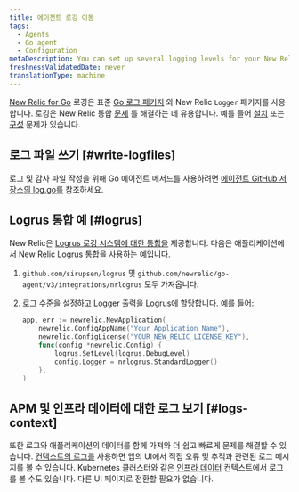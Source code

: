 ```yaml
---
title: 에이전트 로깅 이동
tags:
  - Agents
  - Go agent
  - Configuration
metaDescription: You can set up several logging levels for your New Relic Go agent; this is useful for troubleshooting your New Relic Golang integration.
freshnessValidatedDate: never
translationType: machine
---
```


[New Relic for Go](/docs/agents/go-agent/get-started/new-relic-go) 로깅은 표준 [Go 로그 패키지](https://golang.org/pkg/log/) 와 New Relic `Logger` 패키지를 사용합니다. 로깅은 New Relic 통합 [문제](/docs/agents/go-agent/troubleshooting/no-data-appears-go) 를 해결하는 데 유용합니다. 예를 들어 [설치](/docs/agents/go-agent/get-started/install-new-relic-go) 또는 [구성](/docs/agents/go-agent/instrumentation/go-agent-configuration) 문제가 있습니다.

## 로그 파일 쓰기 [#write-logfiles]

로그 및 감사 파일 작성을 위해 Go 에이전트 메서드를 사용하려면 [에이전트 GitHub 저장소의 log.go를](https://github.com/newrelic/go-agent/blob/20541a9393ae651949eb75b82666d4a7c2a10dec/v3/newrelic/log.go) 참조하세요.

## Logrus 통합 예 [#logrus]

New Relic은 [Logrus 로깅 시스템에 대한 통합을](https://github.com/newrelic/go-agent/blob/master/_integrations/nrlogrus/nrlogrus.go) 제공합니다. 다음은 애플리케이션에서 New Relic Logrus 통합을 사용하는 예입니다.

1. `github.com/sirupsen/logrus` 및 `github.com/newrelic/go-agent/v3/integrations/nrlogrus` 모두 가져옵니다.

2. 로그 수준을 설정하고 Logger 출력을 Logrus에 할당합니다. 예를 들어:

   ```go
   app, err := newrelic.NewApplication(
       newrelic.ConfigAppName("Your Application Name"),
       newrelic.ConfigLicense("YOUR_NEW_RELIC_LICENSE_KEY"),
       func(config *newrelic.Config) {
           logrus.SetLevel(logrus.DebugLevel)
           config.Logger = nrlogrus.StandardLogger()
       },
   )
   ```

## APM 및 인프라 데이터에 대한 로그 보기 [#logs-context]

또한 로그와 애플리케이션의 데이터를 함께 가져와 더 쉽고 빠르게 문제를 해결할 수 있습니다. [컨텍스트의 로그를](/docs/logs/logs-context/configure-logs-context-go/) 사용하면 앱의 UI에서 직접 오류 및 추적과 관련된 로그 메시지를 볼 수 있습니다. Kubernetes 클러스터와 같은 [인프라 데이터](/docs/logs/forward-logs/forward-your-logs-using-infrastructure-agent/) 컨텍스트에서 로그를 볼 수도 있습니다. 다른 UI 페이지로 전환할 필요가 없습니다.
